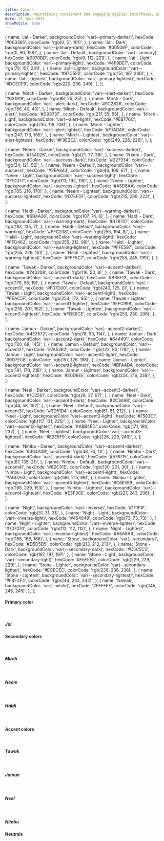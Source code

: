 ```yaml
---
title: Colors
description: Maintaining consistent and engaging digital interfaces, whether applications or experiences, demands extended guidance around color usage
date: 15 June 2021
showMobile: true
---
```


  {
    name: 'Jal - Darker',
    backgroundColor: 'var(--primary-darker)',
    hexCode: '#003365',
    colorCode: 'rgb(0, 51, 101)',
  },
  {
    name: 'Jal - Dark',
    backgroundColor: 'var(--primary-dark)',
    hexCode: '#00509F',
    colorCode: 'rgb(0, 80, 159)',
  },
  {
    name: 'Jal - Default',
    backgroundColor: 'var(--primary)',
    hexCode: '#0070DD',
    colorCode: 'rgb(0, 112, 221)',
  },
  {
    name: 'Jal - Light',
    backgroundColor: 'var(--primary-light)',
    hexCode: '#4F9DE7',
    colorCode: 'rgb(79, 157, 231)',
  },
  {
    name: 'Jal - Lighter',
    backgroundColor: 'var(--primary-lighter)',
    hexCode: '#97C5F0',
    colorCode: 'rgb(151, 197, 240)',
  },
  {
    name: 'Jal - Lightest',
    backgroundColor: 'var(--primary-lightest)',
    hexCode: '#DCECF9',
    colorCode: 'rgb(220, 236, 249)',
  },
];

  {
    name: 'Mirch - Darker',
    backgroundColor: 'var(--alert-darker)',
    hexCode: '#631919',
    colorCode: 'rgb(99, 25, 25)',
  },
  {
    name: 'Mirch - Dark',
    backgroundColor: 'var(--alert-dark)',
    hexCode: '#9C2828',
    colorCode: 'rgb(156, 40, 40)',
  },
  {
    name: 'Mirch - Default',
    backgroundColor: 'var(--alert)',
    hexCode: '#D93737',
    colorCode: 'rgb(217, 55, 55)',
  },
  {
    name: 'Mirch - Light',
    backgroundColor: 'var(--alert-light)',
    hexCode: '#EB776C',
    colorCode: 'rgb(235, 119, 108)',
  },
  {
    name: 'Mirch - Lighter',
    backgroundColor: 'var(--alert-lighter)',
    hexCode: '#F7ADA5',
    colorCode: 'rgb(247, 173, 165)',
  },
  {
    name: 'Mirch - Lightest',
    backgroundColor: 'var(--alert-lightest)',
    hexCode: '#F9E2E2',
    colorCode: 'rgb(249, 226, 226)',
  },
];

  {
    name: 'Neem - Darker',
    backgroundColor: 'var(--success-darker)',
    hexCode: '#154D26',
    colorCode: 'rgb(21, 77, 38)',
  },
  {
    name: 'Neem - Dark',
    backgroundColor: 'var(--success-dark)',
    hexCode: '#227934',
    colorCode: 'rgb(34, 121, 52)',
  },
  {
    name: 'Neem - Default',
    backgroundColor: 'var(--success)',
    hexCode: '#2EA843',
    colorCode: 'rgb(46, 168, 67)',
  },
  {
    name: 'Neem - Light',
    backgroundColor: 'var(--success-light)',
    hexCode: '#71C077',
    colorCode: 'rgb(113, 192, 119)',
  },
  {
    name: 'Neem - Lighter',
    backgroundColor: 'var(--success-lighter)',
    hexCode: '#A5D8AA',
    colorCode: 'rgb(165, 216, 170)',
  },
  {
    name: 'Neem - Lightest',
    backgroundColor: 'var(--success-lightest)',
    hexCode: '#D7EFDF',
    colorCode: 'rgb(215, 239, 223)',
  },
];

  {
    name: 'Haldi - Darker',
    backgroundColor: 'var(--warning-darker)',
    hexCode: '#6B4A06',
    colorCode: 'rgb(107, 74, 6)',
  },
  {
    name: 'Haldi - Dark',
    backgroundColor: 'var(--warning-dark)',
    hexCode: '#B78707',
    colorCode: 'rgb(183, 135, 7)',
  },
  {
    name: 'Haldi - Default',
    backgroundColor: 'var(--warning)',
    hexCode: '#FFC208',
    colorCode: 'rgb(255, 194, 8)',
  },
  {
    name: 'Haldi - Light',
    backgroundColor: 'var(--warning-light)',
    hexCode: '#FFD462',
    colorCode: 'rgb(255, 212, 98)',
  },
  {
    name: 'Haldi - Lighter',
    backgroundColor: 'var(--warning-lighter)',
    hexCode: '#FFE597',
    colorCode: 'rgb(255, 229, 151)',
  },
  {
    name: 'Haldi - Lightest',
    backgroundColor: 'var(--warning-lightest)',
    hexCode: '#FFF5C7',
    colorCode: 'rgb(255, 245, 199)',
  },
];


  {
    name: 'Tawak - Darker',
    backgroundColor: 'var(--accent1-darker)',
    hexCode: '#743208',
    colorCode: 'rgb(116, 50, 8)',
  },
  {
    name: 'Tawak - Dark',
    backgroundColor: 'var(--accent1-dark)',
    hexCode: '#B35F13',
    colorCode: 'rgb(179, 95, 19)',
  },
  {
    name: 'Tawak - Default',
    backgroundColor: 'var(--accent1)',
    hexCode: '#F07D00',
    colorCode: 'rgb(240, 125, 0)',
  },
  {
    name: 'Tawak - Light',
    backgroundColor: 'var(--accent1-light)',
    hexCode: '#FEAC5F',
    colorCode: 'rgb(254, 172, 95)',
  },
  {
    name: 'Tawak - Lighter',
    backgroundColor: 'var(--accent1-lighter)',
    hexCode: '#FFC998',
    colorCode: 'rgb(255, 201, 152)',
  },
  {
    name: 'Tawak - Lightest',
    backgroundColor: 'var(--accent1-lightest)',
    hexCode: '#FDE6CE',
    colorCode: 'rgb(253, 230, 206)',
  },
];

  {
    name: 'Jamun - Darker',
    backgroundColor: 'var(--accent2-darker)',
    hexCode: '#4E3572',
    colorCode: 'rgb(78, 53, 114)',
  },
  {
    name: 'Jamun - Dark',
    backgroundColor: 'var(--accent2-dark)',
    hexCode: '#644491',
    colorCode: 'rgb(100, 68, 145)',
  },
  {
    name: 'Jamun - Default',
    backgroundColor: 'var(--accent2)',
    hexCode: '#7A53B2',
    colorCode: 'rgb(122, 83, 178)',
  },
  {
    name: 'Jamun - Light',
    backgroundColor: 'var(--accent2-light)',
    hexCode: '#9D7EC6',
    colorCode: 'rgb(157, 126, 198)',
  },
  {
    name: 'Jamun - Lighter',
    backgroundColor: 'var(--accent2-lighter)',
    hexCode: '#BFAADA',
    colorCode: 'rgb(191, 170, 218)',
  },
  {
    name: 'Jamun - Lightest',
    backgroundColor: 'var(--accent2-lightest)',
    hexCode: '#E0D8EE',
    colorCode: 'rgb(224, 216, 238)',
  },
];

  {
    name: 'Neel - Darker',
    backgroundColor: 'var(--accent3-darker)',
    hexCode: '#1C2561',
    colorCode: 'rgb(28, 37, 97)',
  },
  {
    name: 'Neel - Dark',
    backgroundColor: 'var(--accent3-dark)',
    hexCode: '#2C3A98',
    colorCode: 'rgb(44, 58, 152)',
  },
  {
    name: 'Neel - Default',
    backgroundColor: 'var(--accent3)',
    hexCode: '#3D51D4',
    colorCode: 'rgb(61, 81, 212)',
  },
  {
    name: 'Neel - Light',
    backgroundColor: 'var(--accent3-light)',
    hexCode: '#7583E1',
    colorCode: 'rgb(117, 131, 225)',
  },
  {
    name: 'Neel - Lighter',
    backgroundColor: 'var(--accent3-lighter)',
    hexCode: '#ABB4ED',
    colorCode: 'rgb(171, 180, 237)',
  },
  {
    name: 'Neel - Lightest',
    backgroundColor: 'var(--accent3-lightest)',
    hexCode: '#E2E5F9',
    colorCode: 'rgb(226, 229, 249)',
  },
];

  {
    name: 'Nimbu - Darker',
    backgroundColor: 'var(--accent4-darker)',
    hexCode: '#304A0B',
    colorCode: 'rgb(48, 74, 11)',
  },
  {
    name: 'Nimbu - Dark',
    backgroundColor: 'var(--accent4-dark)',
    hexCode: '#578715',
    colorCode: 'rgb(87, 135, 21)',
  },
  {
    name: 'Nimbu - Default',
    backgroundColor: 'var(--accent4)',
    hexCode: '#82C91E',
    colorCode: 'rgb(130, 201, 30)',
  },
  {
    name: 'Nimbu - Light',
    backgroundColor: 'var(--accent4-light)',
    hexCode: '#A6D763',
    colorCode: 'rgb(166, 215, 99)',
  },
  {
    name: 'Nimbu - Lighter',
    backgroundColor: 'var(--accent4-lighter)',
    hexCode: '#C6E599',
    colorCode: 'rgb(198, 229, 153)',
  },
  {
    name: 'Nimbu - Lightest',
    backgroundColor: 'var(--accent4-lightest)',
    hexCode: '#E3F3CE',
    colorCode: 'rgb(227, 243, 206)',
  },
];

  {
    name: 'Night',
    backgroundColor: 'var(--inverse)',
    hexCode: '#1F1F1F',
    colorCode: 'rgb(31, 31, 31)',
  },
  {
    name: 'Night - Light',
    backgroundColor: 'var(--inverse-light)',
    hexCode: '#494949',
    colorCode: 'rgb(73, 73, 73)',
  },
  {
    name: 'Night - Lighter',
    backgroundColor: 'var(--inverse-lighter)',
    hexCode: '#707070',
    colorCode: 'rgb(112, 112, 112)',
  },
  {
    name: 'Night - Lightest',
    backgroundColor: 'var(--inverse-lightest)',
    hexCode: '#A6A6A6',
    colorCode: 'rgb(166, 166, 166)',
  },
  {
    name: 'Stone',
    backgroundColor: 'var(--secondary)',
    hexCode: '#D5D5D5',
    colorCode: 'rgb(213, 213, 213)',
  },
  {
    name: 'Stone - Dark',
    backgroundColor: 'var(--secondary-dark)',
    hexCode: '#C5C5C5',
    colorCode: 'rgb(197, 197, 197)',
  },
  {
    name: 'Stone - Light',
    backgroundColor: 'var(--secondary-light)',
    hexCode: '#E5E5E5',
    colorCode: 'rgb(229, 229, 229)',
  },
  {
    name: 'Stone - Lighter',
    backgroundColor: 'var(--secondary-lighter)',
    hexCode: '#ECECEC',
    colorCode: 'rgb(236, 236, 236)',
  },
  {
    name: 'Stone - Lightest',
    backgroundColor: 'var(--secondary-lightest)',
    hexCode: '#F4F4F4',
    colorCode: 'rgb(244, 244, 244)',
  },
  {
    name: 'Namak',
    backgroundColor: 'var(--white)',
    hexCode: '#FFFFFF',
    colorCode: 'rgb(245, 245, 245)',
  },
];

#### Primary color

<br />

##### Jal

<Row className='mb-10'>
  <Colors colorData={PRIMARY_COLORS} />
</Row>


#### Secondary colors

<br />

##### Mirch

<Row className='mb-10'>
  <Colors colorData={ALERT_COLORS} />
</Row>

<br />

##### Neem

<Row className='mb-10'>
  <Colors colorData={SUCCESS_COLORS} />
</Row>

<br />

##### Haldi

<Row className='mb-10'>
  <Colors colorData={WARNING_COLORS} />
</Row>

<br />

#### Accent colors

<br />

##### Tawak

<Row className='mb-10'>
  <Colors colorData={ACCENT1_COLORS} />
</Row>

<br />

##### Jamun

<Row className='mb-10'>
  <Colors colorData={ACCENT2_COLORS} />
</Row>

<br />

##### Neel

<Row className='mb-10'>
  <Colors colorData={ACCENT3_COLORS} />
</Row>

<br />

##### Nimbu

<Row className='mb-10'>
  <Colors colorData={ACCENT4_COLORS} />
</Row>

#### Neutrals

<Row className='mb-10'>
  <Colors colorData={NEUTRALS} />
</Row>

<br />
